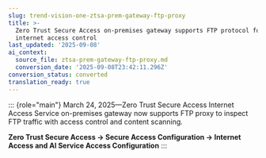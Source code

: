```yaml
---
slug: trend-vision-one-ztsa-prem-gateway-ftp-proxy
title: >-
  Zero Trust Secure Access on-premises gateway supports FTP protocol for
  internet access control
last_updated: '2025-09-08'
ai_context:
  source_file: ztsa-prem-gateway-ftp-proxy.md
  conversion_date: '2025-09-08T23:42:11.296Z'
conversion_status: converted
translation_ready: true
---
```


::: {role="main"}
March 24, 2025—Zero Trust Secure Access Internet Access Service on-premises gateway now supports FTP proxy to inspect FTP traffic with access control and content scanning.

**Zero Trust Secure Access → Secure Access Configuration → Internet Access and AI Service Access Configuration**
:::
